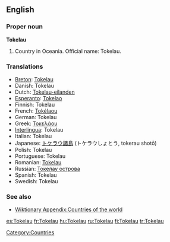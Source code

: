 ==English==

===Proper noun===
'''Tokelau'''

# Country in Oceania. Official name: Tokelau.

===Translations===
*[[Breton]]: [[Tokelau]]
*Danish: Tokelau
*Dutch: [[Tokelau-eilanden]]
*[[Esperanto]]: [[Tokelao]]
*Finnish: Tokelau
*French: [[Tokélaou]]
*German: Tokelau
*Greek: [[Τοκελάου]]
*[[Interlingua]]: Tokelau
*Italian: Tokelau
*Japanese: [[トケラウ諸島]] (トケラウしょとう, tokerau shotō)
*Polish: Tokelau
*Portuguese: Tokelau
*Romanian: [[Tokelau]]
*Russian: [[Токелау острова]]
*Spanish: Tokelau
*Swedish: Tokelau

===See also===
*[[Wiktionary Appendix:Countries of the world]]

[[Category:Countries]]
[[es:Tokelau]]
[[fr:Tokelau]]
[[hu:Tokelau]]
[[ru:Tokelau]]
[[fi:Tokelau]]
[[tr:Tokelau]]